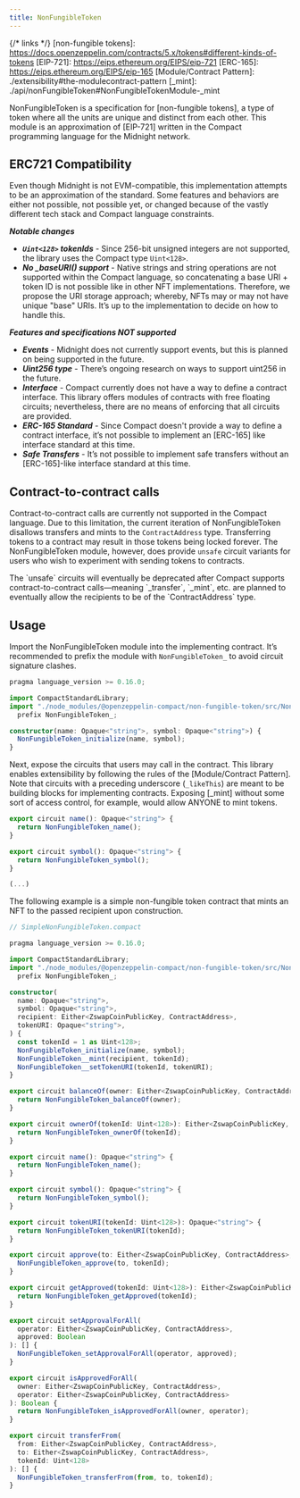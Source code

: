 ```yaml
---
title: NonFungibleToken
---
```


{/* links */}
[non-fungible tokens]: https://docs.openzeppelin.com/contracts/5.x/tokens#different-kinds-of-tokens
[EIP-721]: https://eips.ethereum.org/EIPS/eip-721
[ERC-165]: https://eips.ethereum.org/EIPS/eip-165
[Module/Contract Pattern]: ./extensibility#the-modulecontract-pattern
[_mint]: ./api/nonFungibleToken#NonFungibleTokenModule-_mint

NonFungibleToken is a specification for [non-fungible tokens],
a type of token where all the units are unique and distinct from each other.
This module is an approximation of [EIP-721] written in the Compact programming language for the Midnight network.

## ERC721 Compatibility

Even though Midnight is not EVM-compatible, this implementation attempts to be an approximation of the standard.
Some features and behaviors are either not possible, not possible yet,
or changed because of the vastly different tech stack and Compact language constraints.

***Notable changes***

* ***`Uint<128>` tokenIds*** - Since 256-bit unsigned integers are not supported,
the library uses the Compact type `Uint<128>`.
* ***No _baseURI() support*** - Native strings and string operations are not supported within the Compact language,
so concatenating a base URI + token ID is not possible like in other NFT implementations.
Therefore, we propose the URI storage approach; whereby, NFTs may or may not have unique "base" URIs.
It’s up to the implementation to decide on how to handle this.

***Features and specifications NOT supported***

* ***Events*** - Midnight does not currently support events, but this is planned on being supported in the future.
* ***Uint256 type*** - There’s ongoing research on ways to support uint256 in the future.
* ***Interface*** - Compact currently does not have a way to define a contract interface.
This library offers modules of contracts with free floating circuits;
nevertheless, there are no means of enforcing that all circuits are provided.
* ***ERC-165 Standard*** - Since Compact doesn't provide a way to define a contract interface,
it’s not possible to implement an [ERC-165] like interface standard at this time.
* ***Safe Transfers*** - It’s not possible to implement safe transfers without an [ERC-165]-like
interface standard at this time.

## Contract-to-contract calls

Contract-to-contract calls are currently not supported in the Compact language.
Due to this limitation, the current iteration of NonFungibleToken disallows transfers and mints to the `ContractAddress` type.
Transferring tokens to a contract may result in those tokens being locked forever.
The NonFungibleToken module, however, does provide `unsafe` circuit variants for users who wish to experiment with sending tokens to contracts.

<Callout type='warn'>
The `unsafe` circuits will eventually be deprecated after Compact supports contract-to-contract calls—meaning
`_transfer`, `_mint`, etc. are planned to eventually allow the recipients to be of the `ContractAddress` type.
</Callout>

## Usage

Import the NonFungibleToken module into the implementing contract.
It’s recommended to prefix the module with `NonFungibleToken_` to avoid circuit signature clashes.

```typescript
pragma language_version >= 0.16.0;

import CompactStandardLibrary;
import "./node_modules/@openzeppelin-compact/non-fungible-token/src/NonFungibleToken"
  prefix NonFungibleToken_;

constructor(name: Opaque<"string">, symbol: Opaque<"string">) {
  NonFungibleToken_initialize(name, symbol);
}

```

Next, expose the circuits that users may call in the contract.
This library enables extensibility by following the rules of the [Module/Contract Pattern].
Note that circuits with a preceding underscore (`_likeThis`) are meant to be building blocks for implementing contracts.
Exposing [_mint] without some sort of access control, for example, would allow ANYONE to mint tokens.

```typescript
export circuit name(): Opaque<"string"> {
  return NonFungibleToken_name();
}

export circuit symbol(): Opaque<"string"> {
  return NonFungibleToken_symbol();
}

(...)
```

The following example is a simple non-fungible token contract that mints an NFT to the passed recipient upon construction.

```typescript
// SimpleNonFungibleToken.compact

pragma language_version >= 0.16.0;

import CompactStandardLibrary;
import "./node_modules/@openzeppelin-compact/non-fungible-token/src/NonFungibleToken"
  prefix NonFungibleToken_;

constructor(
  name: Opaque<"string">,
  symbol: Opaque<"string">,
  recipient: Either<ZswapCoinPublicKey, ContractAddress>,
  tokenURI: Opaque<"string">,
) {
  const tokenId = 1 as Uint<128>;
  NonFungibleToken_initialize(name, symbol);
  NonFungibleToken__mint(recipient, tokenId);
  NonFungibleToken__setTokenURI(tokenId, tokenURI);
}

export circuit balanceOf(owner: Either<ZswapCoinPublicKey, ContractAddress>): Uint<128> {
  return NonFungibleToken_balanceOf(owner);
}

export circuit ownerOf(tokenId: Uint<128>): Either<ZswapCoinPublicKey, ContractAddress> {
  return NonFungibleToken_ownerOf(tokenId);
}

export circuit name(): Opaque<"string"> {
  return NonFungibleToken_name();
}

export circuit symbol(): Opaque<"string"> {
  return NonFungibleToken_symbol();
}

export circuit tokenURI(tokenId: Uint<128>): Opaque<"string"> {
  return NonFungibleToken_tokenURI(tokenId);
}

export circuit approve(to: Either<ZswapCoinPublicKey, ContractAddress>, tokenId: Uint<128>): [] {
  NonFungibleToken_approve(to, tokenId);
}

export circuit getApproved(tokenId: Uint<128>): Either<ZswapCoinPublicKey, ContractAddress> {
  return NonFungibleToken_getApproved(tokenId);
}

export circuit setApprovalForAll(
  operator: Either<ZswapCoinPublicKey, ContractAddress>,
  approved: Boolean
): [] {
  NonFungibleToken_setApprovalForAll(operator, approved);
}

export circuit isApprovedForAll(
  owner: Either<ZswapCoinPublicKey, ContractAddress>,
  operator: Either<ZswapCoinPublicKey, ContractAddress>
): Boolean {
  return NonFungibleToken_isApprovedForAll(owner, operator);
}

export circuit transferFrom(
  from: Either<ZswapCoinPublicKey, ContractAddress>,
  to: Either<ZswapCoinPublicKey, ContractAddress>,
  tokenId: Uint<128>
): [] {
  NonFungibleToken_transferFrom(from, to, tokenId);
}

```
